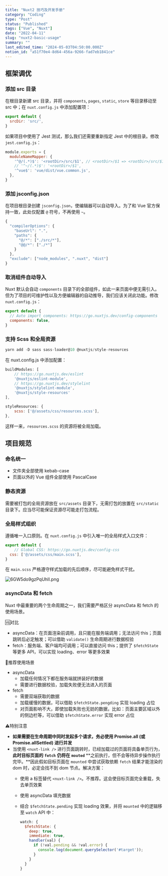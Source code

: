 ```yaml
---
title: "Nuxt2 技巧及开发手册"
category: "Coding"
type: "Post"
status: "Published"
tags: ["Vue", "Nuxt"]
date: "2022-04-11"
slug: "nuxt2-basic-usage"
summary: ""
last_edited_time: "2024-05-03T04:50:00.000Z"
notion_id: "a51f70e4-8d64-456a-9266-fad7eb1841ce"
---
```



## 框架调优


### 添加 src 目录


在根目录新建 src 目录，并将 `components`, `pages`, `static`, `store` 等目录移动至 src 中；在 `nuxt.config.js` 中添加配置项：


```javascript
export default {
  srcDir: 'src/',
}
```


如果项目中使用了 Jest 测试，那么我们还需要重新指定 Jest 中的根目录。修改 `jest.config.js`：


```javascript
module.exports = {
  moduleNameMapper: {
    '^@/(.*)$': '<rootDir>/src/$1', // <rootDir>/$1 => <rootDir>/src/$1
    // '^~/(.*)$': '<rootDir>/$1',
    '^vue$': 'vue/dist/vue.common.js',
  },
}
```


### 添加 jsconfig.json


在项目根目录创建 `jsconfig.json`，使编辑器可以自动导入。为了和 Vue 官方保持一致，此处仅配置 `@` 符号，不再使用 `~`。


```javascript
{
  "compilerOptions": {
    "baseUrl": ".",
    "paths": {
      "@/*": ["./src/*"],
      "@@/*": ["./*"]
    }
  },
  "exclude": ["node_modules", ".nuxt", "dist"]
}
```


### 取消组件自动导入


Nuxt 默认会自动 `components` 目录下的全部组件，如此一来页面中便无需引入。但为了项目的可维护性以及方便编辑器的自动推导，我们应该关闭此功能。修改 `nuxt.config.js`：


```javascript
export default {
  // Auto import components: https://go.nuxtjs.dev/config-components
  components: false,
}
```


### 支持 Scss 和全局资源


```javascript
yarn add -D sass sass-loader@10 @nuxtjs/style-resources
```


在 nuxt.config.js 中添加配置：


```javascript
buildModules: [
    // https://go.nuxtjs.dev/eslint
    '@nuxtjs/eslint-module',
    // https://go.nuxtjs.dev/stylelint
    '@nuxtjs/stylelint-module',
    '@nuxtjs/style-resources'
],

styleResources: {
    scss: ['@/assets/css/resources.scss'],
},
```


这样一来，`resources.scss` 的资源将被全局加载。


## 项目规范


### 命名统一

- 文件夹全部使用 kebab-case
- 页面以外的 Vue 组件全部使用 PascalCase

### 静态资源


需要被打包的全局资源放在 `src/assets` 目录下，无需打包的放置在 `src/static` 目录下。应当尽可能保证资源尽可能走打包流程。


### 全局样式组织


遵循唯一入口原则。在 `nuxt.config.js` 中引入唯一的全局样式入口文件：


```javascript
export default {
	// Global CSS: https://go.nuxtjs.dev/config-css
  css: ['@/assets/css/main.scss'],
}
```


在 `main.scss` 严格遵守样式加载的先后顺序，尽可能避免样式干扰。


![6GW5do9gzPqUhlI.png](https://cdn.sa.net/2024/03/15/6GW5do9gzPqUhlI.png)


### asyncData 和 fetch


Nuxt 中最重要的两个生命周期之一，我们需要严格区分 asyncData 和 fetch 的使用场景。


🆚对比

- asyncData：在页面渲染前调用，且只能在服务端调用；无法访问 this；页面跳转后必定触发；可以借助 `validate()` 生命周期进行数据校验
- fetch：服务端、客户端均可调用；可以直接访问 this；提供了 `$fetchState` 等更多 API，可以实现 loading、error 等更多效果

🔑推荐使用场景

- asyncData
	- 加载任何情况下都在服务端就拼装好的数据
	- 需要进行数据校验，加载失败便无法进入的页面
- fetch
	- 需要双端获取的数据
	- 加载缓慢的数据，可以借助 `$fetchState.pengding` 实现 loading 占位
	- 对页面影响不大，即使加载失败也无妨的数据，比如：页面主要区域以外的侧边栏等，可以借助 `$fetchState.error` 实现 error 占位

⚠️特别注意

- **如果需要在生命周期中同时发起多个请求，务必使用 Promise.all (或 Promise.allSettled) 进行并发**
- 当使用 `<nuxt-link />` 进行页面跳转时，已经加载过的页面将具备单页行为，**此时目标页面的**  **`fetch`** **仍将在** **`mouted`** **之前执行，但不会等待异步操作执行完毕。**因此假如目标页面在 `mounted` 中尝试获取依赖 `fetch` 结果才能渲染的 dom 时，必定会找不到 dom 节点。解决方案：
	- 使用 a 标签替代 `<nuxt-link />`。不推荐。这会使目标页面完全重载，失去单页效果
	- 使用 asyncData 填充数据
	- 结合 `$fetchState.pending` 实现 loading 效果，并将 `mounted` 中的逻辑移至 `watch` API 中：

		```javascript
		watch: {
		  $fetchState: {
		    deep: true,
		    immediate: true,
		    handler(val) {
		      if (!val.pending && !val.error) {
		        console.log(document.querySelector('#target'));
		      }
		    }
		  }
		}
		```

